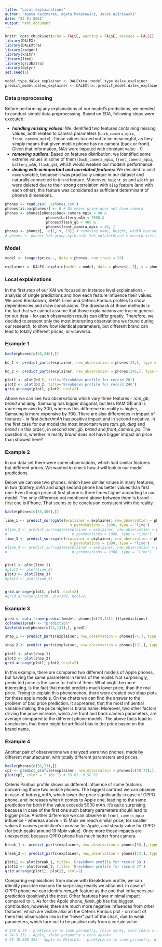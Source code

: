 ```yaml
---
title: "Local explainations"
author: "Agata Kaczmarek, Agata Makarewicz, Jacek Wiśniewski"
date: "22 04 2021"
output: html_document
---
```


```r
knitr::opts_chunk$set(echo = FALSE, warning = FALSE, message = FALSE)
library(DALEX)
library(DALEXtra)
library(ranger)
library(knitr)
library(lime)
library(gridExtra)
library(dplyr)
set.seed(1)

model_type.dalex_explainer <- DALEXtra::model_type.dalex_explainer
predict_model.dalex_explainer <- DALEXtra::predict_model.dalex_explainer
```

### Data preprocessing

Before performing any explainations of our model's predictions, we needed to conduct simple data preprocessing. Based on EDA, following steps were executed:

* ***handling missing values:*** We identified two features containing missing values, both related to camera parameters (`back_camera_mpix`, `front_camera_mpix`). Those values turned out to be meaningful, as they simply means that given mobile phone has no camera (back or front). Given that information, NA's were imputed with constant value - 0.
* ***removing outliers:*** Based on features distribution, we identified some extreme values in some of them (`back_camera_mpix`, `front_camera_mpix`, `battery_mAh`, `flash_gb`), which would weaken our model's performance.
* ***dealing with unimportant and correlated features:*** We decided to omit `name` variable, because it was practically unique in our dataset and naturally connected to `brand` feature. Moreover, `height_px` and `width_px` were deleted due to their strong correlation with `diag` feature (and with each other); this feature was considered as sufficient determinant of phone's dimensions.

```r
phones <- read.csv('./phones.csv')
phones[is.na(phones)] <- 0 # NA means phone does not have camera
phones <- phones[phones$back_camera_mpix < 90 &
                   phones$battery_mAh < 7000 &
                   phones$flash_gb < 400 &
                   phones$front_camera_mpix < 40, ]
phones <- phones[, -c(1, 9, 10)] # removing name, height, width beacause they are useless
# phones <- phones %>% group_by(brand) %>% mutate(brand = mean(price)) # target encoding
```

### Model

```r
model <- ranger(price~., data = phones, num.trees = 50)
```

```r
explainer <- DALEX::explain(model = model, data = phones[,-8], y = phones$price) 
```

### Local explainations

In the first step of our XAI we focused on instance level explainations - analysis of single predictions and how each feature influence their values. We used Breakdown, SHAP, Lime and Ceteris Paribus profiles to show dependencies and draw conclusions. The drawback of those methods is the fact that we cannot assume that those explainations are true in general for our data - for each observation results can differ greatly. Therefore, we decided to present only the most interesting observations we found during our research, to show how identical parameters, but different brand can lead to totally different prices, or viceversa.

### Example 1

```r
kable(phones[c(20,246),])

bd_1 <- predict_parts(explainer, new_observation = phones[20,], type = "break_down")

bd_2 <- predict_parts(explainer, new_observation = phones[246,], type = "break_down")

plot1 <- plot(bd_1, title='Breakdown profile for record 20')
plot2 <- plot(bd_2, title='Breakdown profile for record 246')
grid.arrange(plot1, plot2, ncol=2)
```

Above we can see two observations which vary three features - *ram_gb*, *brand* and *diag*. Samsung has bigger diagonal, but less RAM GB and is more expensive by 200, whereas this difference in reality is higher, Samsung is more expensive by 700. There are also differences in impact of features - in first *batter)mAh* has positive impact and in second negative. In the first case for our model the most important were *ram_gb*, *diag* and *brand* (in this order), in second *ram_gb*, *brand* and *front_camera_px*. The question is, whether in reality *brand* does not have bigger impact on price than showed here? 

### Example 2


In our data set there were some observations, which had similar features but different prices. We wanted to check how it will look in our model predictions. 

Below we can see two phones, which have similar values in many features, in two (*battery_mAh* and *diag*) second phone has better values than first one. Even though price of first phone is three times higher according to our model. The only difference not mentioned above between them is brand - first one is iPhone. That seems to be conclusion consistent with the reality.

```r
kable(phones[c(39,300),])

lime_1 <- predict_surrogate(explainer = explainer, new_observation = phones[39,-8], n_features = 7, 
                              n_permutations = 1000, type = "lime")
#lime_2 <- predict_surrogate(explainer = explainer, new_observation = phones[48,-8], n_features = 5, 
#                              n_permutations = 1000, type = "lime")
lime_3 <- predict_surrogate(explainer = explainer, new_observation = phones[300,-8], n_features = 7, 
                              n_permutations = 1000, type = "lime")
#lime_4 <- predict_surrogate(explainer = explainer, new_observation = phones[354,-8], n_features = 5, 
#                              n_permutations = 1000, type = "lime")


plot1 <- plot(lime_1)
#plot2 <- plot(lime_2)
plot3 <- plot(lime_3)
#plot4 <- plot(lime_4)


grid.arrange(plot1, plot3, ncol=2)
#grid.arrange(plot39, plot300, ncol=2)

```

### Example 3

```r
pred <- data.frame(predict(model, phones[c(74,131),])$predictions)
colnames(pred) <- "prediction"
kable(cbind(phones[c(74,131),], pred))

shap_1 <- predict_parts(explainer, new_observation = phones[74,], type = "shap", B = 10)

shap_2 <- predict_parts(explainer, new_observation = phones[131,], type = "shap", B = 10)

plot1 <- plot(shap_1)
plot2 <- plot(shap_2)
grid.arrange(plot1, plot2, ncol=2)
```

In this example, there are compared two different models of Apple phones, but having the same parameters in terms of the model.
Not surprisingly, predicted price is the same for both of them. What might be more interesting, is the fact that model predicts much lower price, than the real price.
Trying to explain this phenomenon, there were created two shap plots for these apple models. On the charts we can find the answer to the problem of bad price prediction.
It appreared, that the most influential variable making the price higher is brand name.
Moreover, two other factors driving the price increase, which are front and back camera parameters, are average compared to the different phone models.
The above facts lead to conclusion, that there might be artificial bias to the price based on the brand name.

### Example 4

Another pair of observations we analyzed were two phones, made by different manufacturer, with totally different parameters and prices.

```r
kable(phones[c(58,73),])
cp2 <- predict_profile(explainer, new_observation = phones[c(58,73),], grid_points = 201)
plot(cp2, color = "_ids_") # 58 65  # 58 62
```

Ceteris Paribus profile shows us different influence of some features concerning those two mobile phones. The biggest contrast we can observe in case of *battery_mAh*, which lower the price significantly in case of OPPO phone, and increases when it comes to Apple one, leading to the same prediction for both if the value exceeds 5000 mAh. It's quite surprising, because in case of the first one such battery parameters should lead to bigger price. Another difference we can observe in `front_camera_mpix` influence - whereas above ~ 15 Mpix we reach similar price, for smaller values it causes prediction's increase for Apple, and steady value for OPPO (for both peaks around 10 Mpix value). Once more those impacts are unexpected, because OPPO phone has much better front camera. 

```r

break_1 <- predict_parts(explainer, new_observation = phones[58,], type = "break_down")

break_2 <- predict_parts(explainer, new_observation = phones[73,], type = "break_down")

plot11 <- plot(break_1, title= 'Breakdown profile for record 59')
plot12 <- plot(break_2, title= 'Breakdown profile for record 77')
grid.arrange(plot11, plot12, ncol=2)
```

Comparing explainations from above with Breakdown profile, we can identify possible reasons for surprising results we obtained. In case of OPPO phone we can identify *ram_gb* feature as the one that influences our prediction (positively) the most. Other features have minimal impact compared to it. As for the Apple phone, *flash_gb* has the biggest contribution, however, there are much more negative influences from other features, which are visible also on the Ceteris Paribus plot - on most of them this observation lies in the "lower" part of the chart, due to weak parameters, which turn out to be positive only from a certain value.  

```r
# 246 & 20 - praktycznie te same parametry, różne marki, cena różna o 700
# 74 & 131 - Apple, słabe parametry a cena wysoka
# 39 48 300 354 - Apple vs Motorola - praktycznie te same parametry, diametralna róznica ceny 
```

